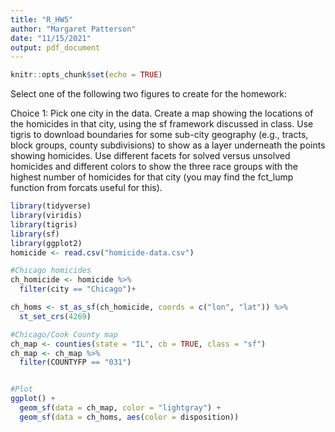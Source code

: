 ```yaml
---
title: "R_HW5"
author: "Margaret Patterson"
date: "11/15/2021"
output: pdf_document
---
```


```r
knitr::opts_chunk$set(echo = TRUE)
```

Select one of the following two figures to create for the homework:

Choice 1: Pick one city in the data. Create a map showing the locations of the homicides in that city, using the sf framework discussed in class. Use tigris to download boundaries for some sub-city geography (e.g., tracts, block groups, county subdivisions) to show as a layer underneath the points showing homicides. Use different facets for solved versus unsolved homicides and different colors to show the three race groups with the highest number of homicides for that city (you may find the fct_lump function from forcats useful for this).

```r
library(tidyverse)
library(viridis)
library(tigris)
library(sf)
library(ggplot2)
homicide <- read.csv("homicide-data.csv")

#Chicago homicides
ch_homicide <- homicide %>%
  filter(city == "Chicago")+

ch_homs <- st_as_sf(ch_homicide, coords = c("lon", "lat")) %>%
  st_set_crs(4269)

#Chicago/Cook County map
ch_map <- counties(state = "IL", cb = TRUE, class = "sf") 
ch_map <- ch_map %>%
  filter(COUNTYFP == "031")


#Plot
ggplot() +
  geom_sf(data = ch_map, color = "lightgray") +
  geom_sf(data = ch_homs, aes(color = disposition))




```

